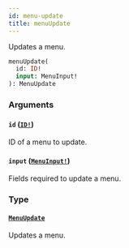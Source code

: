 ```yaml
---
id: menu-update
title: menuUpdate
---
```


Updates a menu.

```graphql
menuUpdate(
  id: ID!
  input: MenuInput!
): MenuUpdate

```

### Arguments

#### `id` ([`ID!`](/api-reference/scalars/id.mdx))

ID of a menu to update.

#### `input` ([`MenuInput!`](/api-reference/inputs/menu-input.mdx))

Fields required to update a menu.

### Type

#### [`MenuUpdate`](/api-reference/objects/menu-update.mdx)

Updates a menu.
